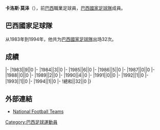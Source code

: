 {{blpunsourced|time=2015-12-08T16:13:04+00:00}}
{{expand|time=2015-12-08T16:13:04+00:00}}
{{Infobox football biography
|name=卡洛斯·莫泽
|image=Carlos Mozer.jpg
|fullname=Carlos Mozer
|birth_date={{Birth date and age|1960|9|19}}
|cityofbirth=[[里约热内卢|里约热内卢]]
|countryofbirth=[[巴西|巴西]]
|height=
|position=[[後衛_(足球)|後衛]]
|currentclub=
|years1=1980-1986
|clubs1=[[法林明高競賽會|法林明高]]
|caps1=
|goals1=
|years2=1987-1989
|clubs2=[[里斯本與本菲卡體育俱樂部|賓菲加]]
|caps2=
|goals2=
|years3=1989-1992
|clubs3=[[奧林匹克馬賽|馬賽]]
|caps3=
|goals3=
|years4=1992-1995
|clubs4=[[里斯本與本菲卡體育俱樂部|賓菲加]]
|caps4=
|goals4=
|years5=1995-1996
|clubs5=[[鹿島鹿角|鹿島鹿角]]
|caps5=
|goals5=
|nationalyears=1983-1994
|nationalteam=[[巴西國家足球隊|巴西]]
|nationalcaps(goals)=32 (0)
}}
'''卡洛斯·莫泽'''（{{Bd|1960年|9月19日||}}），前[[巴西|巴西]]職業足球員，[[巴西國家足球隊|巴西國家足球隊]]成員。

==巴西國家足球隊==
从1983年到1994年，他共为[[巴西國家足球隊|巴西國家足球隊]]出场32次。

==成績==
{{Football player national team statistics|BRA}}
|-
|1983||9||0
|-
|1984||3||0
|-
|1985||6||0
|-
|1986||5||0
|-
|1987||0||0
|-
|1988||0||0
|-
|1989||2||0
|-
|1990||4||0
|-
|1991||0||0
|-
|1992||1||0
|-
|1993||1||0
|-
|1994||1||0
|-
!總和||32||0
|}

==外部連結==
{{Reflist}}
*[http://www.national-football-teams.com/v2/player.php?id=18699 National Football Teams]{{Wayback|url=http://www.national-football-teams.com/v2/player.php?id=18699 |date=20121024200126 }}

{{Soccer-player-stub}}

{{DEFAULTSORT:Mozer, Carlos}}
[[Category:巴西足球運動員|Category:巴西足球運動員]]